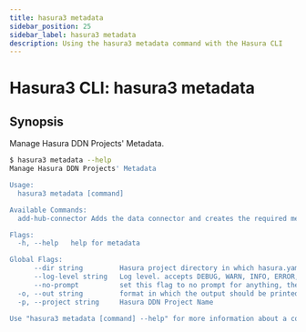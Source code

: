 ```yaml
---
title: hasura3 metadata
sidebar_position: 25
sidebar_label: hasura3 metadata
description: Using the hasura3 metadata command with the Hasura CLI
---
```


# Hasura3 CLI: hasura3 metadata 

## Synopsis
Manage Hasura DDN Projects' Metadata.

```bash
$ hasura3 metadata --help
Manage Hasura DDN Projects' Metadata

Usage:
  hasura3 metadata [command]

Available Commands:
  add-hub-connector Adds the data connector and creates the required metadata files.

Flags:
  -h, --help   help for metadata

Global Flags:
      --dir string         Hasura project directory in which hasura.yaml is present (default ".")
      --log-level string   Log level. accepts DEBUG, WARN, INFO, ERROR, FATAL (default "INFO")
      --no-prompt          set this flag to no prompt for anything, the command fails if any input is missing
  -o, --out string         format in which the output should be printed, accepts table, json and yaml (default "table")
  -p, --project string     Hasura DDN Project Name

Use "hasura3 metadata [command] --help" for more information about a command.
```

